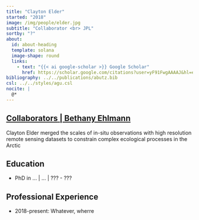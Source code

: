 ---
title: "Clayton Elder"
started: "2018"
image: /img/people/elder.jpg
subtitle: "Collaborator <br> JPL"
sortby: "?"
about:
  id: about-heading
  template: solana
  image-shape: round
  links:
    - text: "{{< ai google-scholar >}} Google Scholar"
      href: https://scholar.google.com/citations?user=yF91FwgAAAAJ&hl=en&oi=ao
bibliography: ../../publications/abutz.bib
csl: ../../styles/agu.csl
nocite: |
  @*
---

::::: {.container} 

::: {.listing-header}
## [**Collaborators** | **Bethany Ehlmann**](../../team.qmd#collab-team)
::::

:::: {#about-heading}
::: {.about-section} 

Clayton Elder merged the scales of in-situ observations with high resolution remote sensing datasets to constrain complex ecological processes in the Arctic

## Education

- [PhD in ...]{.fw-bold} | ... | ??? -  ???


## Professional Experience

- [2018-present:]{.fw-bold} Whatever, wherre


:::
::::
:::::